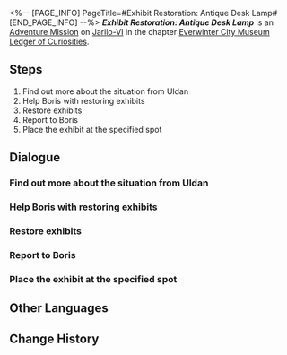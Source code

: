 <%-- [PAGE_INFO]
PageTitle=#Exhibit Restoration: Antique Desk Lamp#
[END_PAGE_INFO] --%>
{{Stub|Dialogue.}}
{{Mission Infobox
|id            = 8001209
|title         = 
|image         = <!--Mission Exhibit Restoration: Antique Desk Lamp.png-->
|type          = Adventure
|event_name    = 
|chapter       = Everwinter City Museum Ledger of Curiosities
|requirements  = 
|summary       = Belobog's History and Culture Museum will be opening soon. Uldan is collecting appropriate exhibits to ensure a successful opening.<br />You have helped Exhibit Restorer Boris restore the antique desk lamp, adding another valuable piece to the museum's collection.
|characters    = Boris; Trailblazer; Uldan
|startLocation = [[Jarilo-VI]] - [[Administrative District]]
|world         = Jarilo-VI
|area          = Administrative District
|prev          = 
|next          = 
|rewards       = 
}}
'''''Exhibit Restoration: Antique Desk Lamp''''' is an [[Adventure Mission]] on [[Jarilo-VI]] in the chapter [[Everwinter City Museum Ledger of Curiosities]].

==Steps==
# Find out more about the situation from Uldan
# Help Boris with restoring exhibits
# Restore exhibits
# Report to Boris
# Place the exhibit at the specified spot

<!--
==Gameplay Notes==

--><!--
==Trial Character==

-->
==Dialogue==
{{Stub Dialogue}}
===Find out more about the situation from Uldan===
{{Mission Description|type=adventure|location=Administrative District|Belobog's History and Culture Museum will be opening soon. Uldan is collecting appropriate exhibits to ensure a successful opening.<br />Boris, the restorer of the museum, seems to be troubled. Go and find him at the restoration room.}}
{{Dialogue Start}}
:{{tx}}
{{Dialogue End}}

===Help Boris with restoring exhibits===
{{Dialogue Start}}
:{{tx}}
{{Dialogue End}}

===Restore exhibits===
{{Dialogue Start}}
:{{tx}}
{{Dialogue End}}

===Report to Boris===
{{Dialogue Start}}
:{{tx}}
{{Dialogue End}}

===Place the exhibit at the specified spot===
{{Dialogue Start}}
:{{tx}}
{{Dialogue End}}

==Other Languages==
{{Other Languages
|en   = Exhibit Restoration: Antique Desk Lamp
|zhs  = 藏品修复•古董台灯
|zht  = 館藏修復•古董檯燈
|ja   = 収蔵品修復・アンティークの卓上ライト
|ko   = 소장품 수리•고물 스탠드
|es   = Restauración de objeto: lámpara de escritorio antigua
|fr   = Restauration de pièce d'exposition&nbsp;: Ancienne lampe de bureau
|ru   = Реставрация экспонатов: Антикварная лампа
|th   = ซ่อมแซมวัตถุจัดแสดง: โคมไฟโบราณ
|vi   = Chỉnh Sửa Vật Sưu Tập - Đèn Để Bàn Cổ
|de   = Restauration: Uralte Tischlampe
|id   = Perbaikan Koleksi: Lampu Meja Antik
|pt   = Restauração de Obras: Abajur Antigo
}}

==Change History==
{{Change History|1.1}}
